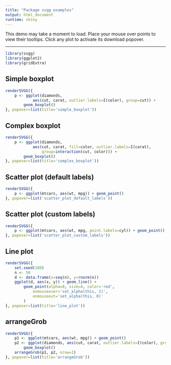 ---
title: "Package svgg examples"
output: html_document
runtime: shiny
---

This demo may take a moment to load. Place your mouse over points to view their tooltips. Click any plot to activate its download popover.


------------------------

```{r, include=FALSE, cache=FALSE, echo=FALSE}
library(svgg)
library(ggplot2)
library(gridExtra)

```


## Simple boxplot

```{r}
renderSVGG({
    p <- ggplot(diamonds, 
            aes(cut, carat, outlier.labels=I(color), group=cut)) + 
        geom_boxplot()
}, popover=list(title='simple_boxplot'))
```

## Complex boxplot

```{r}
renderSVGG({
    p <- ggplot(diamonds, 
            aes(cut, carat, fill=color, outlier.labels=I(carat), 
                group=interaction(cut, color))) + 
        geom_boxplot()
}, popover=list(title='complex_boxplot'))
```

## Scatter plot (default labels)

```{r}
renderSVGG({
    p <- ggplot(mtcars, aes(wt, mpg)) + geom_point()
}, popover=list('scatter_plot_default_labels'))
```

## Scatter plot (custom labels)

```{r}
renderSVGG({
    p <- ggplot(mtcars, aes(wt, mpg, point.labels=cyl)) + geom_point()
}, popover=list('scatter_plot_custom_labels'))
```

## Line plot

```{r}
renderSVGG({
    set.seed(100)
    n <- 50
    d <- data.frame(x=seq(n), y=rnorm(n))
    ggplot(d, aes(x, y)) + geom_line() + 
        geom_point(alpha=0, size=4, color='red', 
            onmouseover='set_alpha(this, 1)', 
            onmouseout='set_alpha(this, 0)'
        )
}, popover=list(title='line_plot'))
```

## arrangeGrob

```{r}
renderSVGG({
    p1 <- ggplot(mtcars, aes(wt, mpg)) + geom_point()
    p2 <- ggplot(diamonds, aes(cut, carat, outlier.labels=I(color), group=cut)) + 
        geom_boxplot()
    arrangeGrob(p1, p2, nrow=1)
}, popover=list(title='arrangeGrob'))
```


